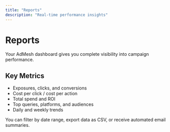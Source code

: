 ```yaml
---
title: "Reports"
description: "Real-time performance insights"
---
```


# Reports

Your AdMesh dashboard gives you complete visibility into campaign performance.

## Key Metrics

- Exposures, clicks, and conversions  
- Cost per click / cost per action  
- Total spend and ROI  
- Top queries, platforms, and audiences  
- Daily and weekly trends  

You can filter by date range, export data as CSV, or receive automated email summaries.

